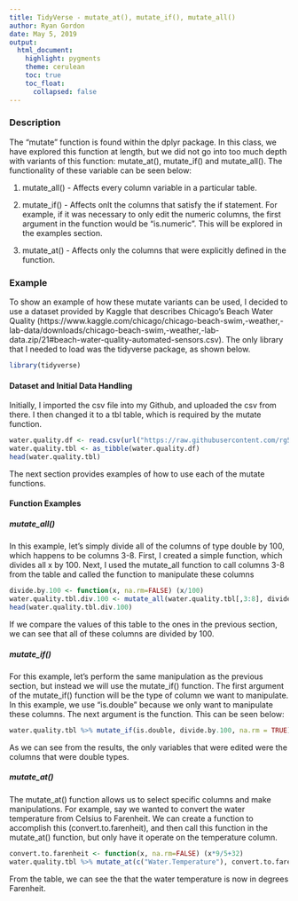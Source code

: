 ```yaml
---
title: TidyVerse - mutate_at(), mutate_if(), mutate_all()
author: Ryan Gordon
date: May 5, 2019
output:
  html_document:
    highlight: pygments
    theme: cerulean
    toc: true
    toc_float:
      collapsed: false
---
```


### Description

The "mutate" function is found within the dplyr package. In this class, we have explored this function at length, but we did not go into too much depth with variants of this function: mutate_at(), mutate_if() and mutate_all(). The functionality of these variable can be seen below:

(1) mutate_all() - Affects every column variable in a particular table.

(2) mutate_if() - Affects onlt the columns that satisfy the if statement. For example, if it was necessary to only edit the numeric columns, the first argument in the function would be "is.numeric". This will be explored in the examples section.

(3) mutate_at() - Affects only the columns that were explicitly defined in the function.

### Example

To show an example of how these mutate variants can be used, I decided to use a dataset provided by Kaggle that describes Chicago's Beach Water Quality (https://www.kaggle.com/chicago/chicago-beach-swim,-weather,-lab-data/downloads/chicago-beach-swim,-weather,-lab-data.zip/21#beach-water-quality-automated-sensors.csv). The only library that I needed to load was the tidyverse package, as shown below.

```r
library(tidyverse)
```

#### Dataset and Initial Data Handling

Initially, I imported the csv file into my Github, and uploaded the csv from there. I then changed it to a tbl table, which is required by the mutate function.

```r
water.quality.df <- read.csv(url("https://raw.githubusercontent.com/rg563/TidyVerse/master/beach-water-quality-automated-sensors.csv"),header=TRUE)
water.quality.tbl <- as_tibble(water.quality.df)
head(water.quality.tbl)
```

The next section provides examples of how to use each of the mutate functions.

#### Function Examples {.tabset .tabset-fade}

##### mutate_all()

In this example, let's simply divide all of the columns of type double by 100, which happens to be columns 3-8. First, I created a simple function, which divides all x by 100. Next, I used the mutate_all function to call columns 3-8 from the table and called the function to manipulate these columns

```r
divide.by.100 <- function(x, na.rm=FALSE) (x/100)
water.quality.tbl.div.100 <- mutate_all(water.quality.tbl[,3:8], divide.by.100)
head(water.quality.tbl.div.100)
```

If we compare the values of this table to the ones in the previous section, we can see that all of these columns are divided by 100.

##### mutate_if()

For this example, let's perform the same manipulation as the previous section, but instead we will use the mutate_if() function. The first argument of the mutate_if() function will be the type of column we want to manipulate. In this example, we use "is.double" because we only want to manipulate these columns. The next argument is the function. This can be seen below:

```r
water.quality.tbl %>% mutate_if(is.double, divide.by.100, na.rm = TRUE)
```

As we can see from the results, the only variables that were edited were the columns that were double types.

##### mutate_at()

The mutate_at() function allows us to select specific columns and make manipulations. For example, say we wanted to convert the water temperature from Celsius to Farenheit. We can create a function to accomplish this (convert.to.farenheit), and then call this function in the mutate_at() function, but only have it operate on the temperature column.

```r
convert.to.farenheit <- function(x, na.rm=FALSE) (x*9/5+32)
water.quality.tbl %>% mutate_at(c("Water.Temperature"), convert.to.farenheit)
```

From the table, we can see the that the water temperature is now in degrees Farenheit.